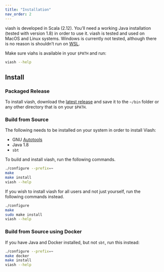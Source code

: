 ```yaml
---
title: "Installation"
nav_order: 2
---
```



viash is developed in Scala (2.12). You'll need a working Java installation (tested with version 1.8) in order to use it. viash is tested and used on MacOS and Linux systems. Windows is currently not tested, although there is no reason is shouldn't run on [WSL](https://docs.microsoft.com/en-us/windows/wsl/install-win10).

Make sure viahs is available in your `$PATH` and run:

```bash
viash --help
```

## Install

### Packaged Release

To install viash, download the [latest release](https://github.com/data-intuitive/viash/releases) and save it to the `~/bin` folder or any other directory that is on your `$PATH`.

### Build from Source

The following needs to be installed on your system in order to install Viash:

- GNU [Autotools](https://www.gnu.org/software/automake/manual/html_node/Autotools-Introduction.html#Autotools-Introduction)
- Java 1.8
- `sbt`

To build and install viash, run the following commands.
```bash
./configure --prefix=~
make
make install
viash --help
```

If you wish to install viash for all users and not just yourself, run the following commands instead.
```bash
./configure
make
sudo make install
viash --help
```

### Build from Source using Docker

If you have Java and Docker installed, but not `sbt`, run this instead:

```bash
./configure --prefix=~
make docker
make install
viash --help
```
